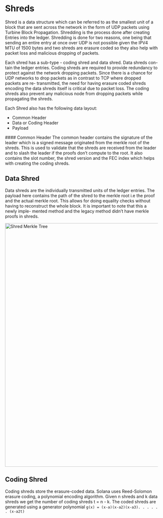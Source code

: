 # Shreds
Shred is a data structure which can be referred to as the smallest unit of a block
that are sent across the network in the form of UDP packets using Turbine
Block Propagation. Shredding is the process done after creating Entries into
the ledger. Shredding is done for two reasons, one being that sending an entire
entry at once over UDP is not possible given the IPV4 MTU of 1500 bytes and
two shreds are erasure coded so they also help with packet loss and malicious
dropping of packets.

Each shred has a sub-type - coding shred and data shred. Data shreds con-
tain the ledger entries. Coding shreds are required to provide redundancy to
protect against the network dropping packets. Since there is a chance for UDP
networks to drop packets as in contrast to TCP where dropped packets are re-
transmitted, the need for having erasure coded shreds encoding the data shreds
itself is critical due to packet loss. The coding shreds also prevent any malicious
node from dropping packets while propagating the shreds.

Each Shred also has the following data layout:
 - Common Header
 - Data or Coding Header
 - Payload



<Callout type="info">
#### Common Header
The common header contains the signature of the leader which is a signed
message originated from the merkle root of the shreds. This is used to validate
that the shreds are received from the leader and to slash the leader if the
proofs don’t compute to the root. It also contains the slot number, the shred
version and the FEC index which helps with creating the coding shreds.
</Callout>

## Data Shred
Data shreds are the individually transmitted units of the ledger entries. The
payload here contains the path of the shred to the merkle root i.e the proof and
the actual merkle root. This allows for doing equality checks without having to
reconstruct the whole block. It is important to note that this a newly imple-
mented method and the legacy method didn’t have merkle proofs in shreds.
<br/>

<p><img src="https://res.cloudinary.com/dev-connect/image/upload/v1678726481/Screenshot_2023-03-13_at_10.24.26_PM_np6qup.png" alt="Shred Merkle Tree" width="800" title="Figure 1: A Merkle Tree with data and coding shreds as leaves. Given S10 shred
can be validated using proof {S11,S4,S3}"/></p>

## Coding Shred
Coding shreds store the erasure-coded data. Solana uses Reed-Solomon erasure
coding, a polynomial encoding algorithm. Given n shreds and k data shreds we
get the number of coding shreds t = n - k. The coded shreds are generated
using a generator polynomial `g(x) = (x-a)(x-a2)(x-a3). . . . . . (x-a2t)`

